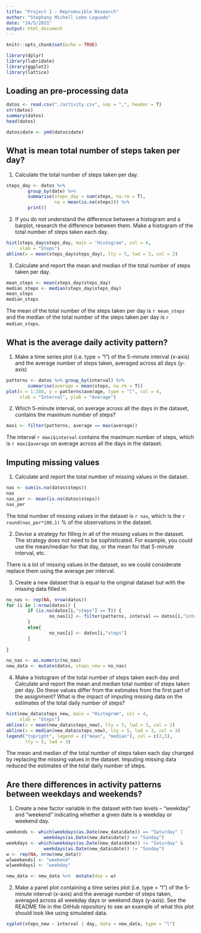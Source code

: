 ---
title: "Project 1 - Reproducible Research"
author: "Stephany Michell Lobo Laguado"
date: "24/5/2021"
output: html_document
---

```{r setup, include=FALSE}
knitr::opts_chunk$set(echo = TRUE)
```

```{r}
library(dplyr)
library(lubridate)
library(ggplot2)
library(lattice)
```

## Loading an pre-processing data

```{r}
datos <- read.csv("./activity.csv", sep = ",", header = T)
str(datos)
summary(datos)
head(datos)
```

```{r}
datos$date <- ymd(datos$date)
```

## What is mean total number of steps taken per day?

1. Calculate the total number of steps taken per day.

```{r}
steps_day <- datos %>% 
        group_by(date) %>% 
        summarise(steps_day = sum(steps, na.rm = T), 
                  na = mean(is.na(steps))) %>% 
        print()
```

2. If you do not understand the difference between a histogram and a barplot, research the difference between them. Make a histogram of the total number of steps taken each day.

```{r}
hist(steps_day$steps_day, main = "Histogram", col = 4, 
     xlab = "Steps")
abline(v = mean(steps_day$steps_day), lty = 5, lwd = 3, col = 2)
```

3. Calculate and report the mean and median of the total number of steps taken per day.

```{r}
mean_steps <- mean(steps_day$steps_day)
median_steps <- median(steps_day$steps_day)
mean_steps
median_steps
```

The mean of the total number of the steps taken per day is `r mean_steps` and the median of the total number of the steps taken per day is `r median_steps`.

## What is the average daily activity pattern?

1. Make a time series plot (i.e. type = "l") of the 5-minute interval (x-axis) and the average number of steps taken, averaged across all days (y-axis)

```{r}
patterns <- datos %>% group_by(interval) %>% 
        summarise(average = mean(steps, na.rm = T)) 
plot(x = 1:288, y = patterns$average, type = "l", col = 4, 
     xlab = "Interval", ylab = "Average")
```

2. Which 5-minute interval, on average across all the days in the dataset, contains the maximum number of steps?

```{r}
maxi <- filter(patterns, average == max(average))
```

The interval `r maxi$interval` contains the maximum number of steps, which is `r maxi$average`  on average across all the days in the dataset.

## Imputing missing values

1. Calculate and report the total number of missing values in the dataset.

```{r}
nas <- sum(is.na(datos$steps))
nas
nas_per <- mean(is.na(datos$steps))
nas_per
```

The total number of missing values in the dataset is `r nas`, which is the `r round(nas_per*100,1)` % of the observations in the dataset.

2. Devise a strategy for filling in all of the missing values in the dataset. The strategy does not need to be sophisticated. For example, you could use the mean/median for that day, or the mean for that 5-minute interval, etc.

There is a lot of missing values in the dataset, so we could considerate replace them using the average per interval.

3. Create a new dataset that is equal to the original dataset but with the missing data filled in.

```{r}
no_nas <- rep(NA, nrow(datos))
for (i in 1:nrow(datos)) {
        if (is.na(datos[i,"steps"] == T)) {
                no_nas[i] <- filter(patterns, interval == datos[i,"interval"]) %>% select(average)
        }
        else{
                no_nas[i] <- datos[i,"steps"]
        }
        
}

no_nas <- as.numeric(no_nas)
new_data <- mutate(datos, steps_new = no_nas)
```

4. Make a histogram of the total number of steps taken each day and Calculate and report the mean and median total number of steps taken per day. Do these values differ from the estimates from the first part of the assignment? What is the impact of imputing missing data on the estimates of the total daily number of steps?

```{r}
hist(new_data$steps_new, main = "Histogram", col = 4, 
     xlab = "Steps")
abline(v = mean(new_data$steps_new), lty = 5, lwd = 3, col = 2)
abline(v = median(new_data$steps_new), lty = 5, lwd = 3, col = 3)
legend("topright", legend = c("mean", "median"), col = c(2,3),
       lty = 5, lwd = 3)
```

The mean and median of the total number of steps taken each day changed by replacing the missing values in the dataset. Imputing missing data reduced the estimates of the total daily number of steps.

## Are there differences in activity patterns between weekdays and weekends?

1. Create a new factor variable in the dataset with two levels – “weekday” and “weekend” indicating whether a given date is a weekday or weekend day.

```{r}
weekends <- which(weekdays(as.Date(new_data$date)) == "Saturday" |
              weekdays(as.Date(new_data$date)) == "Sunday")
weekdays <- which(weekdays(as.Date(new_data$date)) != "Saturday" &
              weekdays(as.Date(new_data$date)) != "Sunday")
w <- rep(NA, nrow(new_data))
w[weekends] <- "weekend"
w[weekdays] <- "weekday"

new_data <- new_data %>%  mutate(day = w)
```

2. Make a panel plot containing a time series plot (i.e. type = "l") of the 5-minute interval (x-axis) and the average number of steps taken, averaged across all weekday days or weekend days (y-axis). See the README file in the GitHub repository to see an example of what this plot should look like using simulated data.

```{r}
xyplot(steps_new ~ interval | day, data = new_data, type = "l")
```



